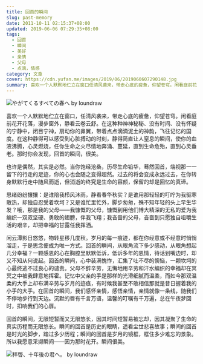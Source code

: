 ```yaml
---
title: 回首的瞬间
slug: past-memory
date: 2011-10-11 02:15:37+08:00
updated: 2019-06-06 07:29:35+08:00
tags:
  - 回首
  - 瞬间
  - 美好
  - 亲情
  - 父母
  - 点滴，情感
category: 文章
cover: https://cdn.yufan.me/images/2019/06/2019060607290148.jpg
summary: 喜欢一个人默默地伫立在窗口任清风袭来，带走心底的疲惫，仰望苍穹。闲看庭前花开花落，漫步窗外，静看云卷云舒。
---
```


![やがてくるすべての春へ by loundraw](https://cdn.yufan.me/images/2019/06/2019060607242852.jpg)

<MusicPlayer id={488388715} />

喜欢一个人默默地伫立在窗口，任清风袭来，带走心底的疲惫，仰望苍穹。闲看庭前花开花落，漫步窗外，静看云卷云舒。在这种种神神秘秘、没有时间、没有怀疑的宁静中，闭目宁神，扇动你的鼻翼，带着点点滴滴泥土的神韵，飞往记忆的国度。在这种静得可以感受到心脏搏动的时刻，静得简直让人窒息的瞬间，使你的血液沸腾，心灵燃烧，任你生命之火尽情地奔涌、蔓延，直到生命危殆，直到心灵垂老。那时你会发现，回首的瞬间，很美。

也许是偶然，其实是必然。当你饱经沧桑，历尽生命铅华，蓦然回首，端视那一一留下的行走的足迹，你的心也会随之变得超然。过去的将会变成永远过去，在你转身默默行走中随风而逝，但消逝的终究是生命的容颜，保留的却是回忆的真谛。

思绪纷纷攘攘：是谁陪我栉风沐雨，静看春华秋实？是谁用那轻轻的叮咛为我驱寒散热，却独自忍受着坎坷？又是谁忙里忙外，脚步匆匆，殊不知年轻的头上早生华发？哦，那是我的父母——我慷慨的父母，慷慨到用他们博大精深的无私的爱为我编织一双双坚硬、勇敢的翅膀，伴我飞翔；我吝啬的父母，吝啬到只愿独自咀嚼生活的艰辛，却把幸福的甘露任我挥洒。

闲云潭影日悠悠，物转星移几度秋。岁月的每一痕迹，都在你经意或不经意时悄悄溜走，于是思念便成为唯一方式。回首的瞬间，从眼角流下多少感动，从眼角想起几分幸福？一颗感恩的心在胸膛里默默低诉，低诉多年的恩情，待话到嘴边时，却又不知从何说起。回首的瞬间，心中装满愧怍，汇集了吐不尽的懊恼，一颗坎坷的心最终逃不过良心的谴责。父母不辞辛劳，无悔地用辛劳和汗水编织的幸福却在冥冥之中被我肆意地挥霍。记忆中父亲的手是那样的光滑细腻而温柔，而如今那双温柔的大手上却布满辛劳与岁月的迹痕，有时候我甚至不敢相信那就是昔日握着我的小手的大手。在回首的瞬间，我们感怀亲情，感悟亲情，亲情就像一条线，随我们不停地步行到天边。沉默的唇有千言万语，温馨的叮嘱有千万遍，总在午夜梦回时，扣响我们的心扉。

回首的瞬间，无限短暂而又无限悠长，因其时间短暂易被忘却，因其凝聚了生命的真实历程而无限悠长。瞬间的回首是历史的眼睛，遥看尘世悲喜故事；瞬间的回首是时光的脚步，踏过多少历程；瞬间的回首是岁月的镜框，框住多少难忘的景象。所以我愿意采撷瞬间——因为那时花开。瞬间很美。

![拝啓、十年後の君へ。 by loundraw](https://cdn.yufan.me/images/2019/06/2019060607270480.jpg)
